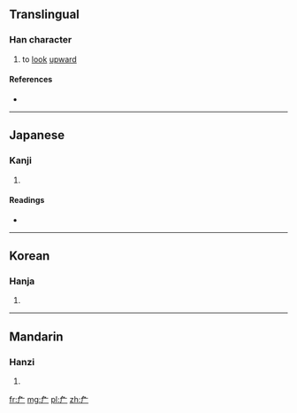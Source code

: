 ==Translingual==

===Han character===
{{Han char|rn=27|rad=厂|as=02|sn=4|four=|canj=弓一 (NM)}}

# to [[look]] [[upward]]

====References====
* {{Han ref|kx=0160.170|dkj=02892|dj=0367.020|hdz=10068.020|uh=5383|ud=21379}}

----

==Japanese==

===Kanji===
{{ja-kanji|grade=|rs=厂02}}

# {{defn|Japanese|sort=厂02}}

====Readings====
* {{ja-readings|on=[[せん]] (sen), [[ぎ]] (gi), [[えん]] (en)|kun=[[あおぐ]] (aogu), [[たるき]] (taruki), [[のき]] (noki)}}

----

==Korean==

===Hanja===
{{ko-hanja|hangeul=[[점]], [[위]]|rv=jeom, wi|mr=chŏm, wi}}

# {{defn|Korean|sort=厂02}}

----

==Mandarin==

===Hanzi===
{{cmn-hanzi|pin=[[àn]] ([[an4]]), [[zhān]] ([[zhan1]])|wg=an<sup>4</sup>, chan<sup>1</sup>}}

# {{defn|Mandarin|sort=厂02}}

[[fr:厃]]
[[mg:厃]]
[[pl:厃]]
[[zh:厃]]